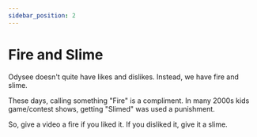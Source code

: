 ```yaml
---
sidebar_position: 2
---
```


# Fire and Slime

Odysee doesn't quite have likes and dislikes. Instead, we have fire and slime.

These days, calling something "Fire" is a compliment. In many 2000s kids game/contest shows, getting "Slimed" was used a punishment.

So, give a video a fire if you liked it. If you disliked it, give it a slime.
